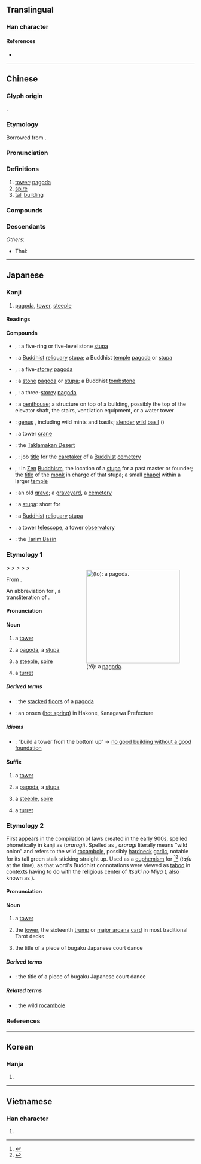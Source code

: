 {{character info/new}}
{{also|墖}}
==Translingual==

===Han character===
{{Han char|rn=32|rad=土|as=10|sn=13|four=44161|canj=GTOR|ids=⿰土荅}}

====References====
* {{Han ref|kx=0235.140|dkj=05332|dj=0473.070|hdz=10460.060|uh=5854|ud=22612|bh=B6F0|bd=46832}}

----

==Chinese==
{{zh-forms}}

===Glyph origin===
{{Han etym}}
{{Han compound|土|荅|ls=psc|c1=s|c2=p}}.

===Etymology===
Borrowed from {{bor|zh|sa|स्तूप||[[stupa]]|notext=1}}.

===Pronunciation===
{{zh-pron
|m=tǎ
|ma=Zh-ta.ogg
|c=taap3
|h=pfs=thap
|md=ták
|mn=qz,xm,zz:thap/thah
|mn_note=thap - literary; thah - vernacular
|mn-t=tah4
|w=4thaq
|mc=y
|oc=y
|cat=n
}}

===Definitions===
{{zh-hanzi}}

# [[tower]]; [[pagoda]]
# [[spire]]
# [[tall]] [[building]]

===Compounds===
{{zh-der|九層塔|保俶塔|保叔塔|倫敦鐵塔|冷水塔|北塔山|千佛塔|半截塔|名標雁塔|塔吉克|塔吉克族|塔吊|塔塔爾|塔塔爾族|塔墩|塔布|塔手綢|塔斯社|塔灰|塔臺|塔里木河|塔非亞酒|塔頭|多寶塔|大雁塔|寶塔|寶塔糖|寶塔線|寶塔菜|寶塔詩|庫穆塔格|打塔墩|托塔天王|方尖塔|東塔宗|比薩斜塔|水塔|水晶塔|炮塔|燈塔|玄祕塔碑|珍珠塔|祭塔|管制塔臺|紀念塔|納骨塔|聚沙成塔|肯塔基州|腦塔|舍利塔|衣缽塔|西塔琴|象牙塔|赤塔|跳傘塔|跳塔輪鍘|通天塔|金字塔|鋪塔|鐘塔|鐵塔|雁塔|雁塔題名|雷峰塔|靈骨塔|青貯塔|骨灰塔}}

===Descendants===
{{CJKV||とう|탑|tháp}}
''Others'':
* Thai: {{th-l|ถะ||pagoda}}

----

==Japanese==

===Kanji===
{{ja-kanji|grade=c|rs=土10|kyu=墖}}

# [[pagoda]], [[tower]], [[steeple]]

====Readings====
{{ja-readings
|goon=とう<たふ
|kanon=とう<たふ
|kun=てら, おか, あららぎ-
}}

====Compounds====
{{der-top|Compounds}}
* {{ja-r|五輪の石塔|ごりん の せきとう}}, {{ja-r|五輪の塔|ごりん の とう}}: a five-ring or five-level stone [[stupa]]
* {{ja-r|仏塔|ぶっとう}}: a [[Buddhist]] [[reliquary]] [[stupa]]; a Buddhist [[temple]] [[pagoda]] or [[stupa]]
* {{ja-r|五重塔|ごじゅう の とう}}, {{ja-r|五重の塔|ごじゅう の とう}}: a five-[[storey]] [[pagoda]]
* {{ja-r|石塔|せきとう}}: a [[stone]] [[pagoda]] or [[stupa]]; a Buddhist [[tombstone]]
* {{ja-r|三重塔|さんじゅう の とう}}, {{ja-r|三重の塔|さんじゅう の とう}}: a three-[[storey]] [[pagoda]]
* {{ja-r|塔屋|とうや}}: a [[penthouse]]; a structure on top of a building, possibly the top of the elevator shaft, the stairs, ventilation equipment, or a water tower
* {{ja-r|塔花|とうばな}}: [[genus]] {{taxlink|Clinopodium|genus|noshow=1}}, including wild mints and basils; [[slender]] [[wild]] [[basil]] ({{taxlink|Clinopodium gracile|species|noshow=1}})
{{der-mid}}
* {{ja-r|塔型クレーン|とうがた クレーン}}: a tower [[crane]]
* {{ja-r|塔克拉瑪干砂漠|^たくらまかん さばく}}: the [[Taklamakan Desert]]
* {{ja-r|塔主|たっす}}, {{ja-r|塔司|たっす}}: job [[title]] for the [[caretaker]] of a [[Buddhist]] [[cemetery]]
* {{ja-r|塔頭|たっちゅう}}, {{ja-r|塔中|たっちゅう}}: in [[Zen]] [[Buddhism]], the location of a [[stupa]] for a past master or founder; the [[title]] of the [[monk]] in charge of that stupa; a small [[chapel]] within a larger [[temple]]
* {{ja-r|塔頭|たっちょう}}: an old [[grave]]; a [[graveyard]], a [[cemetery]]
* {{ja-r|塔婆|とうば}}: a [[stupa]]: short for {{m|ja|卒塔婆|tr=sotōba}}
* {{ja-r|塔廟|とうびょう}}: a [[Buddhist]] [[reliquary]] [[stupa]]
* {{ja-r|塔望遠鏡|とうぼうえんきょう}}: a tower [[telescope]], a tower [[observatory]]
* {{ja-r|塔里木|^タリム}}: the [[Tarim Basin]]
{{der-bottom}}

===Etymology 1===
<div style="float:right;">
{{wikipedia|lang=ja}}
{{wikipedia|Pagoda}}
[[File:Chokeiji03s2048.jpg|thumb|250px|{{lang|ja|塔}} (''tō''): a [[pagoda]].]]
</div>
{{IPAchar|/tapu/}} > {{IPAchar|/taɸu/}} > {{IPAchar|*/tawu/}} > {{IPAchar|/tau/}} > {{IPAchar|/tɔː/}} > {{IPAchar|/toː/}}

From {{etyl|ltc|ja|sort=とう}} {{m|ltc|塔|tr=tɑp||tower, pagoda, spire}}.

An abbreviation for {{m|ja|卒塔婆|tr=sotoba</i>, <i>sotōba}}, a transliteration of {{etyl|sa|ja|sort=とう}} {{m|sa|स्तूप||heap}} .

====Pronunciation====
{{ja-pron|yomi=goon|とう|acc=1|acc_ref=DJR}}

====Noun====
{{ja-noun|とう|hhira=たふ}}

# a [[tower]] {{gl|structure}}
#: {{ja-usex|二つの'''塔'''|^ふたつ の '''^とう'''|{{w|The Two Towers|The Two '''Towers'''}}}}
# {{lb|ja|Buddhism|sort=とう}} a [[pagoda]], a [[stupa]]
# {{lb|ja|Christianity|sort=とう}} a [[steeple]], [[spire]]
# {{lb|ja|of a castle or fortification}} a [[turret]]

=====Derived terms=====
{{der-top}}
* {{ja-r|塔の層|とう の こし}}: the [[stacked]] [[floor]]s of a [[pagoda]]
* {{ja-r|塔ノ沢温泉|^とう ノ ^さわ ^おんせん}}: an onsen ([[hot spring]]) in Hakone, Kanagawa Prefecture
{{der-bottom}}

=====Idioms=====
{{der-top|Idioms}}
* {{ja-r|塔は下から組め|とう は した から くめ}}: “build a tower from the bottom up” → [[no good building without a good foundation]]
{{der-bottom}}

====Suffix====
{{ja-pos|とう|hhira=たふ|suffix}}

# {{qualifier|in general}} a [[tower]]
# {{qualifier|Buddhist}} a [[pagoda]], a [[stupa]]
# {{qualifier|Christian}} a [[steeple]], [[spire]]
# {{qualifier|of a castle or fortification}} a [[turret]]

===Etymology 2===
First appears in the ''{{w|Engishiki}}'' compilation of laws created in the early 900s, spelled phonetically in kanji as {{lang|ja|阿良良伎}} (''araragi''). Spelled as {{m|ja|蘭}}, ''araragi'' literally means “wild onion” and refers to the wild [[rocambole]], possibly [[hardneck]] [[garlic]], notable for its tall green stalk sticking straight up. Used as a [[euphemism]] for {{lang|ja|塔}}<ref name="KDJ">{{R:Kokugo Dai Jiten}}</ref><ref name="DJR">{{R:Daijirin}}</ref> (''tafu'' at the time), as that word's Buddhist connotations were viewed as [[taboo]] in contexts having to do with the religious center of ''Itsuki no Miya'' ({{l|ja|斎宮}}, also known as ''{{w|Saikū}}'').

====Pronunciation====
{{ja-pron|yomi=k|あららぎ}}

====Noun====
{{ja-noun|あららぎ}}

# {{lb|ja|sort=あららぎ|obsolete|euphemism}} a [[tower]]
# {{lb|ja|sort=あららぎ|tarot}} the [[tower]], the sixteenth [[trump]] or [[major arcana]] [[card]] in most traditional Tarot decks
# {{short for|lang=ja|sort=あららぎ|塔舞|tr=Araragimai|nocap=1|dot=:}} the title of a piece of bugaku Japanese court dance

=====Derived terms=====
{{der-top}}
* {{ja-r|塔舞|^あららぎまい}}: the title of a piece of bugaku Japanese court dance
{{der-bottom}}

=====Related terms=====
{{rel-top}}
* {{m|ja|蘭|tr=araragi}}: the wild [[rocambole]]
{{rel-bottom}}

===References===
<references/>

----

==Korean==

===Hanja===
{{ko-hanja|hangeul=[[탑]]|mr=t'ap}}

# {{defn|lang=ko|sort=土10}}

----

==Vietnamese==

===Han character===
{{vi-hantu|[[tháp]], [[thạp]], [[thóp]]|rs=土10}}

# {{defn|lang=vi|sort=土10}}
